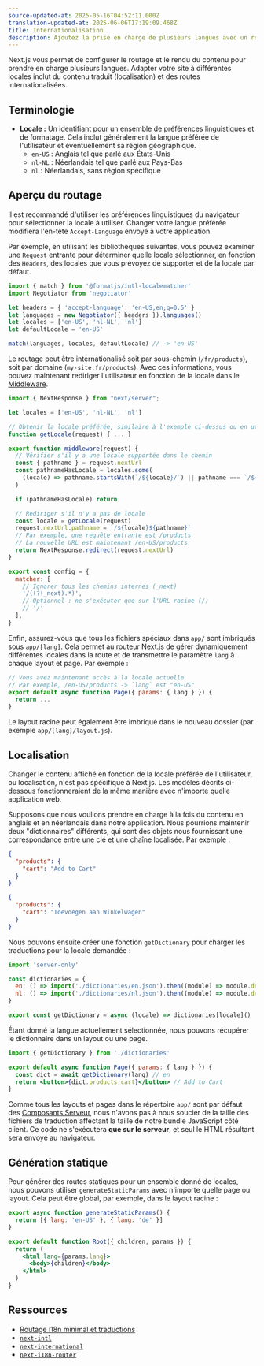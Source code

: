 ```yaml
---
source-updated-at: 2025-05-16T04:52:11.000Z
translation-updated-at: 2025-06-06T17:19:09.468Z
title: Internationalisation
description: Ajoutez la prise en charge de plusieurs langues avec un routage internationalisé et un contenu localisé.
---
```


Next.js vous permet de configurer le routage et le rendu du contenu pour prendre en charge plusieurs langues. Adapter votre site à différentes locales inclut du contenu traduit (localisation) et des routes internationalisées.

## Terminologie

- **Locale :** Un identifiant pour un ensemble de préférences linguistiques et de formatage. Cela inclut généralement la langue préférée de l'utilisateur et éventuellement sa région géographique.
  - `en-US` : Anglais tel que parlé aux États-Unis
  - `nl-NL` : Néerlandais tel que parlé aux Pays-Bas
  - `nl` : Néerlandais, sans région spécifique

## Aperçu du routage

Il est recommandé d'utiliser les préférences linguistiques du navigateur pour sélectionner la locale à utiliser. Changer votre langue préférée modifiera l'en-tête `Accept-Language` envoyé à votre application.

Par exemple, en utilisant les bibliothèques suivantes, vous pouvez examiner une `Request` entrante pour déterminer quelle locale sélectionner, en fonction des `Headers`, des locales que vous prévoyez de supporter et de la locale par défaut.

```js filename="middleware.js"
import { match } from '@formatjs/intl-localematcher'
import Negotiator from 'negotiator'

let headers = { 'accept-language': 'en-US,en;q=0.5' }
let languages = new Negotiator({ headers }).languages()
let locales = ['en-US', 'nl-NL', 'nl']
let defaultLocale = 'en-US'

match(languages, locales, defaultLocale) // -> 'en-US'
```

Le routage peut être internationalisé soit par sous-chemin (`/fr/products`), soit par domaine (`my-site.fr/products`). Avec ces informations, vous pouvez maintenant rediriger l'utilisateur en fonction de la locale dans le [Middleware](/docs/app/building-your-application/routing/middleware).

```js filename="middleware.js"
import { NextResponse } from "next/server";

let locales = ['en-US', 'nl-NL', 'nl']

// Obtenir la locale préférée, similaire à l'exemple ci-dessus ou en utilisant une bibliothèque
function getLocale(request) { ... }

export function middleware(request) {
  // Vérifier s'il y a une locale supportée dans le chemin
  const { pathname } = request.nextUrl
  const pathnameHasLocale = locales.some(
    (locale) => pathname.startsWith(`/${locale}/`) || pathname === `/${locale}`
  )

  if (pathnameHasLocale) return

  // Rediriger s'il n'y a pas de locale
  const locale = getLocale(request)
  request.nextUrl.pathname = `/${locale}${pathname}`
  // Par exemple, une requête entrante est /products
  // La nouvelle URL est maintenant /en-US/products
  return NextResponse.redirect(request.nextUrl)
}

export const config = {
  matcher: [
    // Ignorer tous les chemins internes (_next)
    '/((?!_next).*)',
    // Optionnel : ne s'exécuter que sur l'URL racine (/)
    // '/'
  ],
}
```

Enfin, assurez-vous que tous les fichiers spéciaux dans `app/` sont imbriqués sous `app/[lang]`. Cela permet au routeur Next.js de gérer dynamiquement différentes locales dans la route et de transmettre le paramètre `lang` à chaque layout et page. Par exemple :

```jsx filename="app/[lang]/page.js"
// Vous avez maintenant accès à la locale actuelle
// Par exemple, /en-US/products -> `lang` est "en-US"
export default async function Page({ params: { lang } }) {
  return ...
}
```

Le layout racine peut également être imbriqué dans le nouveau dossier (par exemple `app/[lang]/layout.js`).

## Localisation

Changer le contenu affiché en fonction de la locale préférée de l'utilisateur, ou localisation, n'est pas spécifique à Next.js. Les modèles décrits ci-dessous fonctionneraient de la même manière avec n'importe quelle application web.

Supposons que nous voulions prendre en charge à la fois du contenu en anglais et en néerlandais dans notre application. Nous pourrions maintenir deux "dictionnaires" différents, qui sont des objets nous fournissant une correspondance entre une clé et une chaîne localisée. Par exemple :

```json filename="dictionaries/en.json"
{
  "products": {
    "cart": "Add to Cart"
  }
}
```

```json filename="dictionaries/nl.json"
{
  "products": {
    "cart": "Toevoegen aan Winkelwagen"
  }
}
```

Nous pouvons ensuite créer une fonction `getDictionary` pour charger les traductions pour la locale demandée :

```jsx filename="app/[lang]/dictionaries.js"
import 'server-only'

const dictionaries = {
  en: () => import('./dictionaries/en.json').then((module) => module.default),
  nl: () => import('./dictionaries/nl.json').then((module) => module.default),
}

export const getDictionary = async (locale) => dictionaries[locale]()
```

Étant donné la langue actuellement sélectionnée, nous pouvons récupérer le dictionnaire dans un layout ou une page.

```jsx filename="app/[lang]/page.js"
import { getDictionary } from './dictionaries'

export default async function Page({ params: { lang } }) {
  const dict = await getDictionary(lang) // en
  return <button>{dict.products.cart}</button> // Add to Cart
}
```

Comme tous les layouts et pages dans le répertoire `app/` sont par défaut des [Composants Serveur](/docs/app/building-your-application/rendering/server-components), nous n'avons pas à nous soucier de la taille des fichiers de traduction affectant la taille de notre bundle JavaScript côté client. Ce code ne s'exécutera **que sur le serveur**, et seul le HTML résultant sera envoyé au navigateur.

## Génération statique

Pour générer des routes statiques pour un ensemble donné de locales, nous pouvons utiliser `generateStaticParams` avec n'importe quelle page ou layout. Cela peut être global, par exemple, dans le layout racine :

```jsx filename="app/[lang]/layout.js"
export async function generateStaticParams() {
  return [{ lang: 'en-US' }, { lang: 'de' }]
}

export default function Root({ children, params }) {
  return (
    <html lang={params.lang}>
      <body>{children}</body>
    </html>
  )
}
```

## Ressources

- [Routage i18n minimal et traductions](https://github.com/vercel/next.js/tree/canary/examples/app-dir-i18n-routing)
- [`next-intl`](https://next-intl-docs.vercel.app/docs/next-13)
- [`next-international`](https://github.com/QuiiBz/next-international)
- [`next-i18n-router`](https://github.com/i18nexus/next-i18n-router)